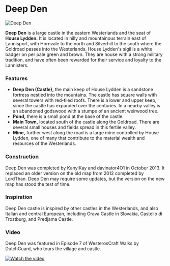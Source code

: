 

# Deep Den

<Image
  src="https://cdn.sanity.io/images/1as7cn02/production/cb36082d6ff3eb7190d4d450d25188addd7f4a36-1440x813.png?w=976&h=350&fit=crop&crop=center&auto=format"
  alt="Deep Den"
  width={976}
  height={350}
/>

<ProjectDetails
  floatRight
  region="Westerlands"
  house="House Lydden"
  type="Castle"
  status="Completed"
  warp="/warp deepden"
  projectLead="KanylKay, davinator4O1"
  dateStarted="September 27, 2013"
  dateCompleted="September 27, 2013"
/>

**Deep Den** is a large castle in the eastern Westerlands and the seat of **House Lydden.** It is located in hilly and mountainous terrain east of Lannisport, with Hornvale to the north and Silverhill to the south where the Goldroad passes into the Westerlands. House Lydden's sigil is a white badger on per pale green and brown. They are house with a strong military tradition, and have often been rewarded for their service and loyalty to the Lannisters.

### Features

- **Deep Den (Castle),** the main keep of House Lydden is a sandstone fortress nestled into the mountains. The castle has square walls with several towers with red-tiled roofs. There is a lower and upper keep, since the castle has expanded over the centuries. In a nearby valley is an abandoned godswood with a stumpe of an ancient weirwood tree.
- **Pond,** there is a small pond at the base of the castle.
- **Main Town,** located south of the castle along the Goldroad. There are several small houses and fields spread in this fertile valley.
- **Mine,** further west along the road is a large mine controlled by House Lydden, one of many that contribute to the material wealth and resources of the Westerlands.

### Construction

Deep Den was completed by KanylKay and davinator4O1 in October 2013. It replaced an older version on the old map from 2012 completed by LordThan. Deep Den may require some updates, but the version on the new map has stood the test of time.

### Inspiration

Deep Den castle is inspired by other castles in the Westerlands, and also Italian and central European, including Orava Castle in Slovakia, Castello di Trostburg, and Predjama Castle.

### Video

Deep Den was featured in Episode 7 of WesterosCraft Walks by DutchGuard, who tours the village and castle.

[![Watch the video](https://img.youtube.com/vi/BcCeB-nZmGQ/0.jpg)](https://www.youtube.com/embed/BcCeB-nZmGQ)

